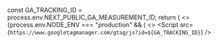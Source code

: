 
  const GA_TRACKING_ID = process.env.NEXT_PUBLIC_GA_MEASUREMENT_ID;
  return (
    <>
      {process.env.NODE_ENV === "production" && (
        <>
          <Script
            src={`https://www.googletagmanager.com/gtag/js?id=${GA_TRACKING_ID}`}
          />
          <Script id="google-tag-manager">
            {`
                window.dataLayer = window.dataLayer || [];
                function gtag(){dataLayer.push(arguments);}
                gtag('js', new Date());
                    
                gtag('config', '${GA_TRACKING_ID}');
            `}
          </Script>
        </>
      )}
    </>
  );
}

  return (
    <>
      <Component {...pageProps} />
      <Analytics />
    </>
  );
}
